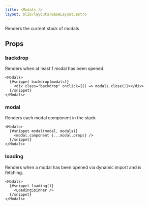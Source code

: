```yaml
---
title: <Modals />
layout: $lib/layouts/BaseLayout.astro
---
```


Renders the current stack of modals

## Props

### backdrop

Renders when at least 1 modal has been opened.

```svelte
<Modals>
  {#snippet backdrop(modals)}
    <div class="backdrop" onclick={() => modals.close()}></div>
  {/snippet}
</Modals>
```

### modal

Renders each modal component in the stack

```svelte
<Modals>
  {#snippet modal(modal, modals)}
    <modal.component {...modal.props} />
  {/snippet}
</Modals>
```

### loading

Renders when a modal has been opened via dynamic import and is fetching.

```svelte
<Modals>
  {#snippet loading()}
    <LoadingSpinner />
  {/snippet}
</Modals>
```

